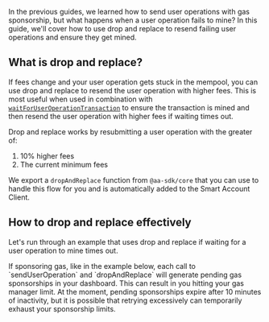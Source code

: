 In the previous guides, we learned how to send user operations with gas sponsorship, but what happens when a user operation fails to mine? In this guide,
we'll cover how to use drop and replace to resend failing user operations and ensure they get mined.

## What is drop and replace?

If fees change and your user operation gets stuck in the mempool, you can use drop and replace to resend the user operation with higher fees. This is most useful
when used in combination with [`waitForUserOperationTransaction`](/reference/aa-sdk/core/functions/waitForUserOperationTransaction) to ensure the transaction is mined
and then resend the user operation with higher fees if waiting times out.

Drop and replace works by resubmitting a user operation with the greater of:

1. 10% higher fees
2. The current minimum fees

We export a `dropAndReplace` function from `@aa-sdk/core` that you can use to handle this flow for you and is automatically added to the Smart Account Client.

## How to drop and replace effectively

Let's run through an example that uses drop and replace if waiting for a user operation to mine times out.

<Warning>
  If sponsoring gas, like in the example below, each call to `sendUserOperation`
  and `dropAndReplace` will generate pending gas sponsorships in your dashboard.
  This can result in you hitting your gas manager limit. At the moment, pending
  sponsorships expire after 10 minutes of inactivity, but it is possible that
  retrying excessively can temporarily exhaust your sponsorship limits.
</Warning>
